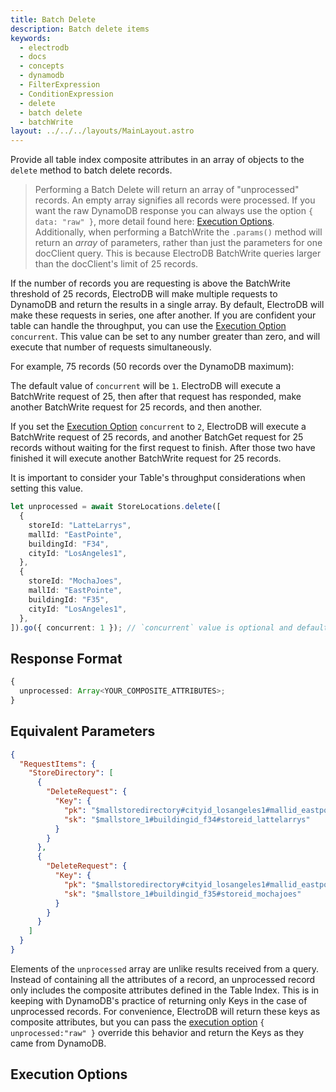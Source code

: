 ```yaml
---
title: Batch Delete
description: Batch delete items
keywords:
  - electrodb
  - docs
  - concepts
  - dynamodb
  - FilterExpression
  - ConditionExpression
  - delete
  - batch delete
  - batchWrite
layout: ../../../layouts/MainLayout.astro
---
```



<ExampleSetup />

Provide all table index composite attributes in an array of objects to the `delete` method to batch delete records.

> Performing a Batch Delete will return an array of "unprocessed" records. An empty array signifies all records were processed. If you want the raw DynamoDB response you can always use the option `{ data: "raw" }`, more detail found here: [Execution Options](#execution-options).
> Additionally, when performing a BatchWrite the `.params()` method will return an _array_ of parameters, rather than just the parameters for one docClient query. This is because ElectroDB BatchWrite queries larger than the docClient's limit of 25 records.

If the number of records you are requesting is above the BatchWrite threshold of 25 records, ElectroDB will make multiple requests to DynamoDB and return the results in a single array. By default, ElectroDB will make these requests in series, one after another. If you are confident your table can handle the throughput, you can use the [Execution Option](#execution-options) `concurrent`. This value can be set to any number greater than zero, and will execute that number of requests simultaneously.

For example, 75 records (50 records over the DynamoDB maximum):

The default value of `concurrent` will be `1`. ElectroDB will execute a BatchWrite request of 25, then after that request has responded, make another BatchWrite request for 25 records, and then another.

If you set the [Execution Option](#execution-options) `concurrent` to `2`, ElectroDB will execute a BatchWrite request of 25 records, and another BatchGet request for 25 records without waiting for the first request to finish. After those two have finished it will execute another BatchWrite request for 25 records.

It is important to consider your Table's throughput considerations when setting this value.

```typescript
let unprocessed = await StoreLocations.delete([
  {
    storeId: "LatteLarrys",
    mallId: "EastPointe",
    buildingId: "F34",
    cityId: "LosAngeles1",
  },
  {
    storeId: "MochaJoes",
    mallId: "EastPointe",
    buildingId: "F35",
    cityId: "LosAngeles1",
  },
]).go({ concurrent: 1 }); // `concurrent` value is optional and default's to `1`
```

## Response Format

```typescript
{
  unprocessed: Array<YOUR_COMPOSITE_ATTRIBUTES>;
}
```

## Equivalent Parameters

```json
{
  "RequestItems": {
    "StoreDirectory": [
      {
        "DeleteRequest": {
          "Key": {
            "pk": "$mallstoredirectory#cityid_losangeles1#mallid_eastpointe",
            "sk": "$mallstore_1#buildingid_f34#storeid_lattelarrys"
          }
        }
      },
      {
        "DeleteRequest": {
          "Key": {
            "pk": "$mallstoredirectory#cityid_losangeles1#mallid_eastpointe",
            "sk": "$mallstore_1#buildingid_f35#storeid_mochajoes"
          }
        }
      }
    ]
  }
}
```

Elements of the `unprocessed` array are unlike results received from a query. Instead of containing all the attributes of a record, an unprocessed record only includes the composite attributes defined in the Table Index. This is in keeping with DynamoDB's practice of returning only Keys in the case of unprocessed records. For convenience, ElectroDB will return these keys as composite attributes, but you can pass the [execution option](#execution-options) `{ unprocessed:"raw" }` override this behavior and return the Keys as they came from DynamoDB.

## Execution Options


<PartialExample name="Filters" />

